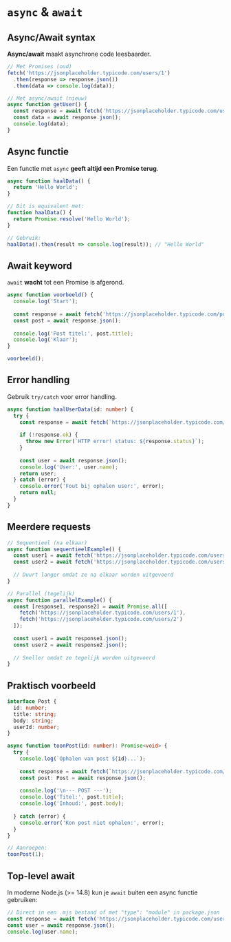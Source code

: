 # `async` & `await`

## Async/Await syntax

**Async/await** maakt asynchrone code leesbaarder.

```ts
// Met Promises (oud)
fetch('https://jsonplaceholder.typicode.com/users/1')
  .then(response => response.json())
  .then(data => console.log(data));

// Met async/await (nieuw)
async function getUser() {
  const response = await fetch('https://jsonplaceholder.typicode.com/users/1');
  const data = await response.json();
  console.log(data);
}
```

## Async functie

Een functie met `async` **geeft altijd een Promise terug**.

```ts
async function haalData() {
  return 'Hello World';
}

// Dit is equivalent met:
function haalData() {
  return Promise.resolve('Hello World');
}

// Gebruik:
haalData().then(result => console.log(result)); // "Hello World"
```

## Await keyword

`await` **wacht** tot een Promise is afgerond.

```ts
async function voorbeeld() {
  console.log('Start');
  
  const response = await fetch('https://jsonplaceholder.typicode.com/posts/1');
  const post = await response.json();
  
  console.log('Post titel:', post.title);
  console.log('Klaar');
}

voorbeeld();
```

## Error handling

Gebruik `try/catch` voor error handling.

```ts
async function haalUserData(id: number) {
  try {
    const response = await fetch(`https://jsonplaceholder.typicode.com/users/${id}`);
    
    if (!response.ok) {
      throw new Error(`HTTP error! status: ${response.status}`);
    }
    
    const user = await response.json();
    console.log('User:', user.name);
    return user;
  } catch (error) {
    console.error('Fout bij ophalen user:', error);
    return null;
  }
}
```

## Meerdere requests

```ts
// Sequentieel (na elkaar)
async function sequentieelExample() {
  const user1 = await fetch('https://jsonplaceholder.typicode.com/users/1');
  const user2 = await fetch('https://jsonplaceholder.typicode.com/users/2');
  
  // Duurt langer omdat ze na elkaar worden uitgevoerd
}

// Parallel (tegelijk)
async function parallelExample() {
  const [response1, response2] = await Promise.all([
    fetch('https://jsonplaceholder.typicode.com/users/1'),
    fetch('https://jsonplaceholder.typicode.com/users/2')
  ]);
  
  const user1 = await response1.json();
  const user2 = await response2.json();
  
  // Sneller omdat ze tegelijk worden uitgevoerd
}
```

## Praktisch voorbeeld

```ts
interface Post {
  id: number;
  title: string;
  body: string;
  userId: number;
}

async function toonPost(id: number): Promise<void> {
  try {
    console.log(`Ophalen van post ${id}...`);
    
    const response = await fetch(`https://jsonplaceholder.typicode.com/posts/${id}`);
    const post: Post = await response.json();
    
    console.log('\n--- POST ---');
    console.log('Titel:', post.title);
    console.log('Inhoud:', post.body);
    
  } catch (error) {
    console.error('Kon post niet ophalen:', error);
  }
}

// Aanroepen:
toonPost(1);
```

## Top-level await

In moderne Node.js (>= 14.8) kun je `await` buiten een async functie gebruiken:

```ts
// Direct in een .mjs bestand of met "type": "module" in package.json
const response = await fetch('https://jsonplaceholder.typicode.com/users/1');
const user = await response.json();
console.log(user.name);
```
